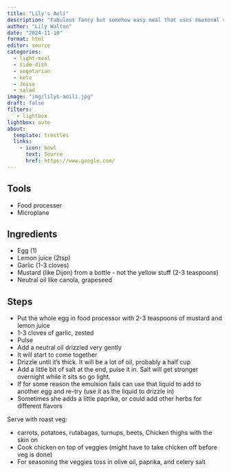 ```yaml
---
title: "Lily's Aoli"
description: "Fabulous fancy but somehow easy meal that uses seasonal vegetables"
author: "Lily Walton"
date: "2024-11-10"
format: html
editor: source
categories:
  - light-meal
  - side-dish
  - vegetarian
  - keto
  - Jesse
  - salad
image: "img/lilys-aoili.jpg"
draft: false
filters:
   - lightbox
lightbox: auto
about:
  template: trestles
  links:
    - icon: bowl
      text: Source
      href: https://www.google.com/
---
```


## Tools

- Food processer
- Microplane 

## Ingredients

- Egg (1) 
- Lemon juice (2tsp)
- Garlic (1-3 cloves)
- Mustard (like Dijon) from a bottle - not the yellow stuff (2-3 teaspoons)
- Neutral oil like canola, grapeseed

## Steps

- Put the whole egg in food processor with 2-3 teaspoons of mustard and lemon juice
- 1-3 cloves of garlic, zested 
- Pulse 
- Add a neutral oil drizzled very gently 
- It will start to come together
- Drizzle until it's thick. It will be a lot of oil, probably a half cup 
- Add a little bit of salt at the end, pulse it in. Salt will get stronger overnight while it sits so go light. 
- If for some reason the emulsion fails can use that liquid to add to another egg and re-try (use it as the liquid to drizzle in) 
- Sometimes she adds a little paprika, or could add other herbs for different flavors 

Serve with roast veg: 

- carrots, potatoes, rutabagas, turnups, beets, Chicken thighs with the skin on 
- Cook chicken on top of veggies (might have to take chicken off before veg is done) 
- For seasoning the veggies toss in olive oil, paprika, and celery salt 
